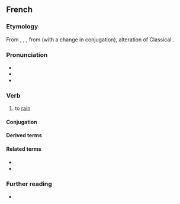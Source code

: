 ==French==

===Etymology===
From {{inh|fr|fro|plovoir}}, {{m|fro|pluveir}}, {{m|fro|plover}}, from {{inh|fr|VL.|plovo|plovere}} (with a change in conjugation), alteration of Classical {{inh|fr|la|pluit|pluere}}.

===Pronunciation===
* {{fr-IPA|pleûvoir}}
* {{audio|fr|Fr-pleuvoir.ogg|audio}}
* {{rhymes|fr|waʁ|s=2}}

===Verb===
{{fr-verb|type=impersonal}}

# to [[rain]]

====Conjugation====
{{fr-conj-auto}}

====Derived terms====
{{col3|fr
|pleuvoir à seaux
|pleuvoir à verse
|pleuvoir des hallebardes
|pleuvoir à boire debout
|pleuvoir comme vache qui pisse
|pleuvoir des cordes
}}

====Related terms====
* {{l|fr|pluie}}
* {{l|fr|pluvieux}}

===Further reading===
* {{R:TLFi}}